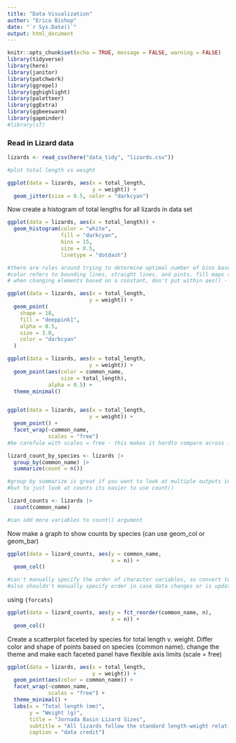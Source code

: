 ```yaml
---
title: "Data Visualization"
author: "Erica Bishop"
date: "`r Sys.Date()`"
output: html_document
---
```


```r
knitr::opts_chunk$set(echo = TRUE, message = FALSE, warning = FALSE)
library(tidyverse)
library(here)
library(janitor)
library(patchwork)
library(ggrepel)
library(gghighlight)
library(paletteer)
library(ggExtra)
library(ggbeeswarm)
library(gapminder)
#library(sf)
```

### Read in Lizard data

```r
lizards <- read_csv(here("data_tidy", "lizards.csv"))

```
```r
#plot total length vs weight

ggplot(data = lizards, aes(x = total_length,
                           y = weight)) +
  geom_jitter(size = 0.5, color = "darkcyan")


```
Now create a histogram of total lengths for all lizards in data set

```r
ggplot(data = lizards, aes(x = total_length)) +
  geom_histogram(color = "white", 
                 fill = "darkcyan", 
                 bins = 15,
                 size = 0.5,
                 linetype = "dotdash")

#there are rules around trying to determine optimal number of bins based on sample size, i.e. 2n^(1/3)
#color refers to bounding lines, straight lines, and pints. fill maps to any bounded areas
# when changing elements based on a constant, don't put within aes() - only aesthetics mapped on to a variable should be within aes()

```


```r
ggplot(data = lizards, aes(x = total_length,
                          y = weight)) +
  geom_point(
    shape = 18,
    fill = "deeppink1",
    alpha = 0.5,
    size = 3.0,
    color = "darkcyan"
  )


```

```r
ggplot(data = lizards, aes(x = total_length,
                          y = weight)) +
  geom_point(aes(color = common_name,
                 size = total_length),
             alpha = 0.5) +
  theme_minimal()



```


```r
ggplot(data = lizards, aes(x = total_length,
                          y = weight)) +
  geom_point() +
  facet_wrap(~common_name,
             scales = "free")
#be carefule with scales = free - this makes it hardto compare across faceted plots. default is to keep scales all the same which is a GOOD thing

```
```r

lizard_count_by_species <- lizards |> 
  group_by(common_name) |> 
  summarize(count = n())

#group by summarize is great if you want to look at multiple outputs in a summary table
#but to just look at counts its easier to use count()

lizard_counts <- lizards |> 
  count(common_name)

#can add more variables to count() argument

```

Now make a graph to show counts by species (can use geom_col or geom_bar)

```r
ggplot(data = lizard_counts, aes(y = common_name,
                                 x = n)) +
  geom_col()

#can't manually specify the order of character variables, so convert to a factor in order to specify order, can use {forcats}
#also shouldn't manually specify order in case data changes or is updated

```
using `{forcats}`

```r

ggplot(data = lizard_counts, aes(y = fct_reorder(common_name, n),
                                 x = n)) +
  geom_col()

```
Create a scatterplot faceted by species for total length v. weight. Differ color and shape of points based on species (common name). change the theme and make each faceted panel have flexible axis limits (scale = free)

```r
ggplot(data = lizards, aes(x = total_length,
                           y = weight)) +
  geom_point(aes(color = common_name)) +
  facet_wrap(~common_name,
             scales = "free") +
  theme_minimal() +
  labs(x = "Total length (mm)",
       y = "Weight (g)",
       title = "Jornada Basin Lizard Sizes",
       subtitle = "All lizards follow the standard length-weight relationship, with Western Whiptails being largest",
       caption = "data credit")




```

















